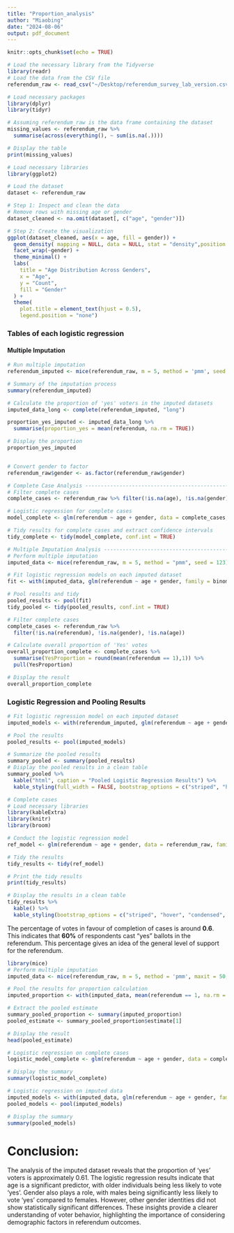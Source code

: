 ```yaml
---
title: "Proportion_analysis"
author: "Miaobing"
date: "2024-08-06"
output: pdf_document
---
```


```r
knitr::opts_chunk$set(echo = TRUE)
```


```r
# Load the necessary library from the Tidyverse
library(readr)
# Load the data from the CSV file
referendum_raw <- read_csv("~/Desktop/referendum_survey_lab_version.csv")
```
```r
# Load necessary packages
library(dplyr)
library(tidyr)

# Assuming referendum_raw is the data frame containing the dataset
missing_values <- referendum_raw %>%
  summarise(across(everything(), ~ sum(is.na(.))))

# Display the table
print(missing_values)

```

```r
# Load necessary libraries
library(ggplot2)

# Load the dataset
dataset <- referendum_raw

# Step 1: Inspect and clean the data
# Remove rows with missing age or gender
dataset_cleaned <- na.omit(dataset[, c("age", "gender")])

# Step 2: Create the visualization
ggplot(dataset_cleaned, aes(x = age, fill = gender)) +
  geom_density( mapping = NULL, data = NULL, stat = "density",position = "identity") +
  facet_wrap(~gender) +
  theme_minimal() +
  labs(
    title = "Age Distribution Across Genders",
    x = "Age",
    y = "Count",
    fill = "Gender"
  ) +
  theme(
    plot.title = element_text(hjust = 0.5),
    legend.position = "none")
```

### Tables of each logistic regression

#### Multiple Imputation

```r
# Run multiple imputation
referendum_imputed <- mice(referendum_raw, m = 5, method = 'pmm', seed = 123)

# Summary of the imputation process
summary(referendum_imputed)

# Calculate the proportion of 'yes' voters in the imputed datasets
imputed_data_long <- complete(referendum_imputed, "long")

proportion_yes_imputed <- imputed_data_long %>%
  summarise(proportion_yes = mean(referendum, na.rm = TRUE))

# Display the proportion
proportion_yes_imputed


# Convert gender to factor
referendum_raw$gender <- as.factor(referendum_raw$gender)

# Complete Case Analysis ---------------------------------------------------
# Filter complete cases
complete_cases <- referendum_raw %>% filter(!is.na(age), !is.na(gender), !is.na(referendum))

# Logistic regression for complete cases
model_complete <- glm(referendum ~ age + gender, data = complete_cases, family = binomial)

# Tidy results for complete cases and extract confidence intervals
tidy_complete <- tidy(model_complete, conf.int = TRUE)

# Multiple Imputation Analysis ---------------------------------------------
# Perform multiple imputation
imputed_data <- mice(referendum_raw, m = 5, method = "pmm", seed = 123)

# Fit logistic regression models on each imputed dataset
fit <- with(imputed_data, glm(referendum ~ age + gender, family = binomial))

# Pool results and tidy
pooled_results <- pool(fit)
tidy_pooled <- tidy(pooled_results, conf.int = TRUE)
```

```r

# Filter complete cases
complete_cases <- referendum_raw %>%
  filter(!is.na(referendum), !is.na(gender), !is.na(age))

# Calculate overall proportion of 'Yes' votes
overall_proportion_complete <- complete_cases %>%
  summarise(YesProportion = round(mean(referendum == 1),1)) %>%
  pull(YesProportion)

# Display the result
overall_proportion_complete
```

### Logistic Regression and Pooling Results
```r
# Fit logistic regression model on each imputed dataset
imputed_models <- with(referendum_imputed, glm(referendum ~ age + gender, family = binomial))

# Pool the results
pooled_results <- pool(imputed_models)

# Summarize the pooled results
summary_pooled <- summary(pooled_results)
# Display the pooled results in a clean table
summary_pooled %>%
  kable("html", caption = "Pooled Logistic Regression Results") %>%
  kable_styling(full_width = FALSE, bootstrap_options = c("striped", "hover", "condensed", "responsive"))

```

```r
# Complete cases
# Load necessary libraries
library(kableExtra)
library(knitr)
library(broom)

# Conduct the logistic regression model
ref_model <- glm(referendum ~ age + gender, data = referendum_raw, family = binomial)

# Tidy the results
tidy_results <- tidy(ref_model)

# Print the tidy results
print(tidy_results)

# Display the results in a clean table
tidy_results %>%
  kable() %>%
  kable_styling(bootstrap_options = c("striped", "hover", "condensed", "responsive"))

```
The percentage of votes in favour of completion of cases is around **0.6**. This indicates that **60%** of respondents cast "yes" ballots in the referendum. This percentage gives an idea of the general level of support for the referendum.

```r
library(mice)
# Perform multiple imputation
imputed_data <- mice(referendum_raw, m = 5, method = 'pmm', maxit = 50, seed = 500)

# Pool the results for proportion calculation
imputed_proportion <- with(imputed_data, mean(referendum == 1, na.rm = TRUE))

# Extract the pooled estimate
summary_pooled_proportion <- summary(imputed_proportion)
pooled_estimate <- summary_pooled_proportion$estimate[1]

# Display the result
head(pooled_estimate)

```

```r
# Logistic regression on complete cases
logistic_model_complete <- glm(referendum ~ age + gender, data = complete_cases, family = binomial)

# Display the summary
summary(logistic_model_complete)

# Logistic regression on imputed data
imputed_models <- with(imputed_data, glm(referendum ~ age + gender, family = binomial))
pooled_models <- pool(imputed_models)

# Display the summary
summary(pooled_models)


```

# Conclusion:
The analysis of the imputed dataset reveals that the proportion of 'yes' voters is approximately 0.61. The logistic regression results indicate that age is a significant predictor, with older individuals being less likely to vote 'yes'. Gender also plays a role, with males being significantly less likely to vote 'yes' compared to females. However, other gender identities did not show statistically significant differences. These insights provide a clearer understanding of voter behavior, highlighting the importance of considering demographic factors in referendum outcomes.